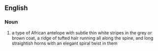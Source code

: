 ==English==
===Noun===
# a type of African antelope with subtle thin white stripes in the grey or brown coat, a ridge of tufted hair running all along the spine, and long straightish horns with an elegant spiral twist in them